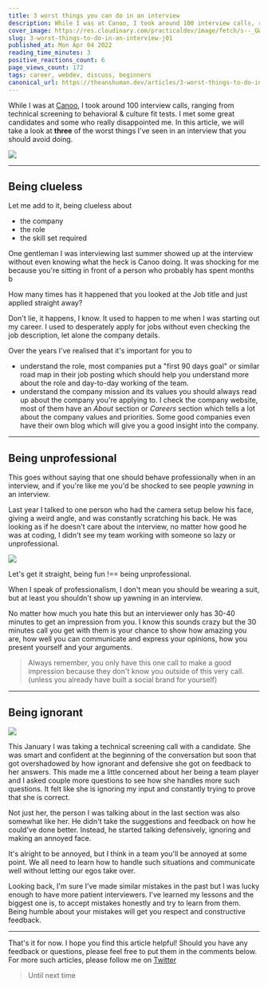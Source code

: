 ```yaml
---
title: 3 worst things you can do in an interview
description: While I was at Canoo, I took around 100 interview calls, ranging from technical screening to...
cover_image: https://res.cloudinary.com/practicaldev/image/fetch/s--_GWpdOAy--/c_imagga_scale,f_auto,fl_progressive,h_420,q_auto,w_1000/https://dev-to-uploads.s3.amazonaws.com/uploads/articles/54fao6kscnkjv1mq9y34.png
slug: 3-worst-things-to-do-in-an-interview-j01
published_at: Mon Apr 04 2022
reading_time_minutes: 3
positive_reactions_count: 6
page_views_count: 172
tags: career, webdev, discuss, beginners
canonical_url: https://theanshuman.dev/articles/3-worst-things-to-do-in-an-interview-j01
---
```


While I was at [Canoo](https://canoo.com), I took around 100 interview calls, ranging from technical screening to behavioral & culture fit tests. I met some great candidates and some who really disappointed me. In this article, we will take a look at **three** of the worst things I've seen in an interview that you should avoid doing.

<img
  className="w-96 h-96"
  src="https://media.giphy.com/media/LqyCTvD9nNEnf6oXmS/giphy.gif"
/>

---

## Being clueless

Let me add to it, being clueless about

- the company
- the role
- the skill set required

One gentleman I was interviewing last summer showed up at the interview without even knowing what the heck is Canoo doing.
It was shocking for me because you're sitting in front of a person who probably has spent months b

How many times has it happened that you looked at the Job title and just applied straight away?

Don't lie, it happens, I know. It used to happen to me when I was starting out my career. I used to desperately apply for jobs without even checking the job description, let alone the company details.

Over the years I've realised that it's important for you to

- understand the role, most companies put a "first 90 days goal" or similar road map in their job posting which should help you understand more about the role and day-to-day working of the team.
- understand the company mission and its values you should always read up about the company you're applying to. I check the company website, most of them have an _About_ section or _Careers_ section which tells a lot about the company values and priorities. Some good companies even have their own blog which will give you a good insight into the company.

---

## Being unprofessional

This goes without saying that one should behave professionally when in an interview, and if you're like me you'd be shocked to see people _yawning_ in an interview.

Last year I talked to one person who had the camera setup below his face, giving a weird angle, and was constantly scratching his back. He was looking as if he doesn't care about the interview, no matter how good he was at coding, I didn't see my team working with someone so lazy or unprofessional.

<img
  className="w-96 h-96"
  src="https://media.giphy.com/media/8zT5D0pSGIhyPQ9OdX/giphy.gif"
/>

Let's get it straight, being fun !== being unprofessional.

When I speak of professionalism, I don't mean you should be wearing a suit, but at least you shouldn't show up yawning in an interview.

No matter how much you hate this but an interviewer only has 30-40 minutes to get an impression from you. I know this sounds crazy but the 30 minutes call you get with them is your chance to show how amazing you are, how well you can communicate and express your opinions, how you present yourself and your arguments.

> Always remember, you only have this one call to make a good impression because they don't know you outside of this very call. (unless you already have built a social brand for yourself)

---

## Being ignorant

<img
  className="w-96 h-96"
  src="https://media.giphy.com/media/2hgs0dO9V8Ekj8Wvfe/giphy.gif"
/>

This January I was taking a technical screening call with a candidate. She was smart and confident at the beginning of the conversation but soon that got overshadowed by how ignorant and defensive she got on feedback to her answers. This made me a little concerned about her being a team player and I asked couple more questions to see how she handles more such questions. It felt like she is ignoring my input and constantly trying to prove that she is correct.

Not just her, the person I was talking about in the last section was also somewhat like her. He didn't take the suggestions and feedback on how he could've done better. Instead, he started talking defensively, ignoring and making an annoyed face.

It's alright to be annoyed, but I think in a team you'll be annoyed at some point. We all need to learn how to handle such situations and communicate well without letting our egos take over.

Looking back, I'm sure I've made similar mistakes in the past but I was lucky enough to have more patient interviewers. I've learned my lessons and the biggest one is, to accept mistakes honestly and try to learn from them. Being humble about your mistakes will get you respect and constructive feedback.

---

That's it for now. I hope you find this article helpful! Should you have any feedback or questions, please feel free to put them in the comments below. For more such articles, please follow me on [Twitter](https://twitter.com/sun_anshuman)

> Until next time

